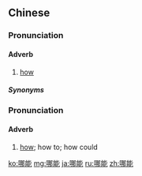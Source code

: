 ==Chinese==
{{zh-forms}}

===Pronunciation===
{{zh-pron
|w=3na nen
|cat=adv
}}

====Adverb====
{{zh-adv}}

# {{lb|zh|Shanghainese|Wu}} [[how]]
#: {{zh-x|儂 搿搶 哪能？|'''How''' are things with you lately?|SH|tr=3non&5geq qian&3na nen}}

=====Synonyms=====
{{zh-dial|怎麼}}
{{zh-dial|怎樣}}

===Pronunciation===
{{zh-pron
|m=nǎnéng
|c=naa5 nang4
|cat=adv
}}

====Adverb====
{{zh-adv}}

# {{lb|zh|used in rhetorical questions to express negation}} [[how]]; how to; how could
#: {{zh-x|這麼 好 的 條件，哪能 不 好好 學習 呢？|With such good conditions, why can't you study well (earnestly)?}}

[[ko:哪能]]
[[mg:哪能]]
[[ja:哪能]]
[[ru:哪能]]
[[zh:哪能]]